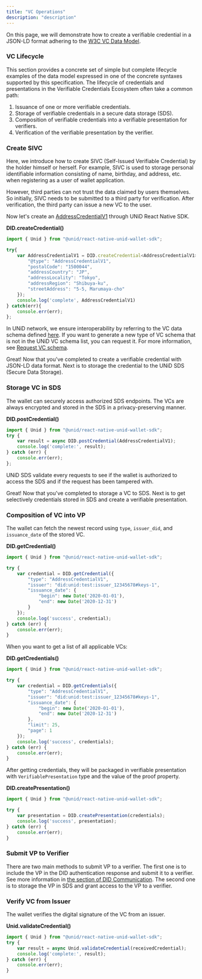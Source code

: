 ```yaml
---
title: "VC Operations"
description: "description"
---
```


On this page, we will demonstrate how to create a verifiable credential in a JSON-LD format adhering to the [W3C VC Data Model](https://www.w3.org/TR/vc-data-model/).

### VC Lifecycle
This section provides a concrete set of simple but complete lifecycle examples of the data model expressed in one of the concrete syntaxes supported by this specification. The lifecycle of credentials and presentations in the Verifiable Credentials Ecosystem often take a common path:

1. Issuance of one or more verifiable credentials.
2. Storage of verifiable credentials in a secure data storage (SDS).
3. Composition of verifiable credentials into a verifiable presentation for verifiers.
4. Verification of the verifiable presentation by the verifier.

### Create SIVC
Here, we introduce how to create SIVC (Self-Issued Verifiable Credential) by the holder himself or herself. For example, SIVC is used to storage personal identifiable information consisting of name, birthday, and address, etc. when registering as a user of wallet application.

However, third parties can not trust the data claimed by users themselves. So initially, SIVC needs to be submitted to a third party for verification. After verification, the third party can issue a new VC to the user.

Now let's create an [AddressCredentialV1](../schemas/address) through UNiD React Native SDK.

**DID.createCredential()**
```js
import { Unid } from "@unid/react-native-unid-wallet-sdk";

try{
    var AddressCredentialV1 = DID.createCredential<AddressCredentialV1>({
        "@type": "AddressCredentialV1",
        "postalCode": "1500044",
        "addressCountry": "JP",
        "addressLocality": "Tokyo",
        "addressRegion": "Shibuya-ku",
        "streetAddress": "5-5, Marumaya-cho"
    });
    console.log('complete', AddressCredentialV1)
} catch(err){
    console.err(err);
};
```
In UNiD network, we ensure interoperability by referring to the VC data schema defined [here](../schemas). If you want to generate a new type of VC schema that is not in the UNiD VC schema list, you can request it. For more information, see [Request VC schema](../tutorial/3-howtorequestvcschema).

Great! Now that you've completed to create a verifiable credential with JSON-LD data format. Next is to storage the credential to the UNiD SDS (Secure Data Storage).

### Storage VC in SDS

The wallet can securely access authorized SDS endpoints. The VCs are always encrypted and stored in the SDS in a privacy-preserving manner.

**DID.postCredential()**
```js
import { Unid } from "@unid/react-native-unid-wallet-sdk";
try {
    var result = async DID.postCredential(AddressCredentialV1);
    console.log('complete:', result);
} catch (err) {
    console.err(err);
};
```
UNiD SDS validate every requests to see if the wallet is authorized to access the SDS and if the request has been tampered with.

Great! Now that you've completed to storage a VC to SDS. Next is to get selectively credentials stored in SDS and create a verifiable presentation.

### Composition of VC into VP
The wallet can fetch the newest record using `type`, `issuer_did`, and `issuance_date` of the stored VC.

**DID.getCredential()**
```js
import { Unid } from "@unid/react-native-unid-wallet-sdk";

try {
    var credential = DID.getCredential({
        "type": "AddressCredentialV1",
        "issuer": "did:unid:test:issuer_12345678#keys-1",
        "issuance_date": {
            "begin": new Date('2020-01-01'),
            "end": new Date('2020-12-31')
        }
    });
    console.log('success', credential);
} catch (err) {
    console.err(err);
}
```

When you want to get a list of all applicable VCs:

**DID.getCredentials()**
```js
import { Unid } from "@unid/react-native-unid-wallet-sdk";

try {
    var credential = DID.getCredentials({
        "type": "AddressCredentialV1",
        "issuer": "did:unid:test:issuer_12345678#keys-1",
        "issuance_date": {
            "begin": new Date('2020-01-01'),
            "end": new Date('2020-12-31')
        },
        "limit": 25,
        "page": 1
    });
    console.log('success', credentials);
} catch (err) {
    console.err(err);
}
```

After getting credentials, they will be packaged in verifiable presentation with `VerifiablePresentation` type and the value of the proof property.

**DID.createPresentation()**
```js
import { Unid } from "@unid/react-native-unid-wallet-sdk";

try {
    var presentation = DID.createPresentation(credentials);
    console.log('success', presentation);
} catch (err) {
    console.err(err);
}
```

### Submit VP to Verifier

There are two main methods to submit VP to a verifier. The first one is to include the VP in the DID authentication response and submit it to a verifier. See more information in [the section of DID Communication](./3-did-auth). The second one is to storage the VP in SDS and grant access to the VP to a verifier.

### Verify VC from Issuer

The wallet verifies the digital signature of the VC from an issuer.

**Unid.validateCredential()**
```js
import { Unid } from "@unid/react-native-unid-wallet-sdk";
try {
    var result = async Unid.validateCredential(receivedCredential);
    console.log('complete:', result);
} catch (err) {
    console.err(err);
}
```
